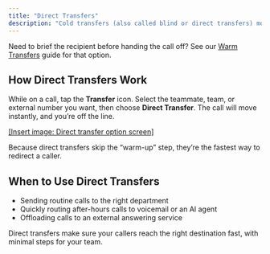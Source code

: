 ```yaml
---
title: "Direct Transfers"
description: "Cold transfers (also called blind or direct transfers) move a live caller immediately to another number or user, while simultaneously removing you from the call. They’re ideal for quick, efficient hand-offs."
---
```


Need to brief the recipient before handing the call off? See our <u>Warm Transfers</u> guide for that option.

## **How Direct Transfers Work**

While on a call, tap the **Transfer** icon. Select the teammate, team, or external number you want, then choose **Direct Transfer**. The call will move instantly, and you’re off the line.

<u>[Insert image: Direct transfer option screen]</u>

Because direct transfers skip the “warm-up” step, they’re the fastest way to redirect a caller.

## **When to Use Direct Transfers**

- Sending routine calls to the right department
- Quickly routing after-hours calls to voicemail or an AI agent
- Offloading calls to an external answering service

Direct transfers make sure your callers reach the right destination fast, with minimal steps for your team.